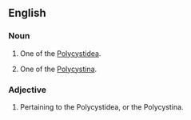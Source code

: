 ==English==

===Noun===
{{en-noun}}

# {{zoology}} One of the [[Polycystidea]].
# {{zoology}} One of the [[Polycystina]].

===Adjective===
{{en-adj}}

# Pertaining to the Polycystidea, or the Polycystina.